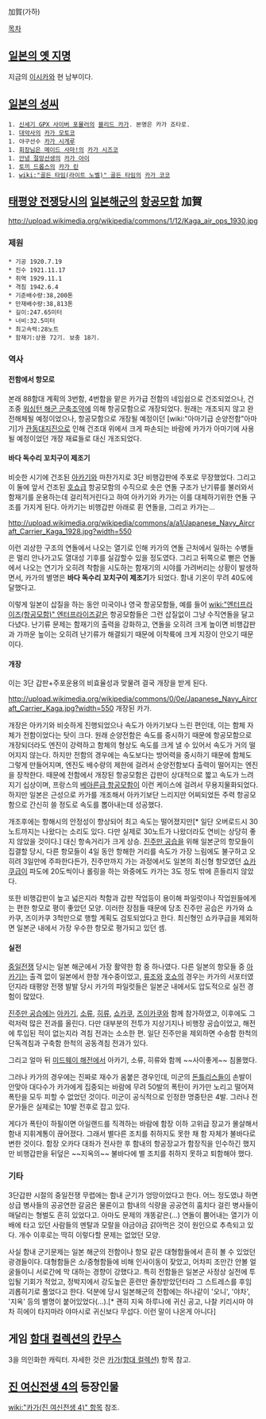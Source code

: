 加賀(가하)

[[목차]]

== [[일본의 옛 지명]] ==
지금의 [[이시카와]] 현 남부이다.

== [[일본의 성씨]] ==
 1. [[신세기 GPX 사이버 포뮬러]]의 [[블리드 카가]]. 본명은 카가 죠타로.
 1. [[대악사]]의 [[카가 모토코]]
 1. 야구선수 [[카가 시게루]]
 1. [[회장님은 메이드 사마!]]의 [[카가 시즈코]]
 1. [[안녕 절망선생]]의 [[카가 아이]]
 1. [[토끼 드롭스]]의 [[카가 린]]
 1. [[wiki:"골든 타임(라이트 노벨)" 골든 타임]]의 [[카가 코코]]

== [[태평양 전쟁]]당시의 [[일본]][[해군]]의 [[항공모함]] 加賀 ==
http://upload.wikimedia.org/wikipedia/commons/1/12/Kaga_air_ops_1930.jpg
=== 제원 ===
 * 기공 1920.7.19
 * 진수 1921.11.17
 * 취역 1929.11.1
 * 격침 1942.6.4
 * 기준배수량:38,200톤
 * 만재배수량:38,813톤
 * 길이:247.65미터
 * 너비:32.5미터
 * 최고속력:28노트
 * 함재기:상용 72기. 보충 18기.

=== 역사 ===
==== 전함에서 항모로 ====
본래 88함대 계획의 3번함, 4번함을 맡은 카가급 전함의 네임쉽으로 건조되었으나, 건조중 [[워싱턴 해군 군축조약]]에 의해 항공모함으로 개장되었다. 원래는 개조되지 않고 완전해체될 예정이었으나, 항공모함으로 개장될 예정이던 [wiki:"아마기급 순양전함"아마기]가 [[관동대지진]]으로 인해 건조대 위에서 크게 파손되는 바람에 카가가 아마기에 사용될 예정이었던 개장 재료들로 대신 개조되었다. 

==== 바다 독수리 꼬치구이 제조기 ====
비슷한 시기에 건조된 [[아카기]]와 마찬가지로 3단 비행갑판에 주포로 무장했었다. 그리고 이 둘에 앞서 건조된 [[호쇼]]급 항공모함의 수직으로 솟은 연돌 구조가 난기류를 불러와서 함재기를 운용하는데 걸리적거린다고 하여 아카기와 카가는 이를 대체하기위한 연돌 구조를 가지게 된다. 아카기는 비행갑판 아래로 휜 연돌을, 그리고 카가는...

http://upload.wikimedia.org/wikipedia/commons/a/a1/Japanese_Navy_Aircraft_Carrier_Kaga_1928.jpg?width=550

이런 괴상한 구조의 연돌에서 나오는 열기로 인해 카가의 연돌 근처에서 일하는 수병들은 멀리 안나가고도 열대성 기후를 실감할수 있을 정도였다. 그리고 뒤쪽으로 뻗은 연돌에서 나오는 연기가 오히려 착함을 시도하는 함재기의 시야를 가려버리는 상황이 발생하면서, 카가의 별명은  '''바다 독수리 꼬치구이 제조기'''가 되었다. 함내 기온이 무려 40도에 달했다고. 

이렇게 일본이 삽질을 하는 동안 미국이나 영국 항공모함들, 예를 들어 [[wiki:"엔터프라이즈(항공모함)" 엔터프라이즈]]같은 항공모함들은 그런 삽질없이 그냥 수직연돌을 달고 다녔다. 난기류 문제는 함재기의 출력을 강화하고, 연돌을 오히려 크게 높이면 비행갑판과 가까운 높이는 오히려 난기류가 해결되기 때문에 이착륙에 크게 지장이 안오기 때문이다. 

==== 개장 ====
이는 3단 갑판+주포운용의 비효율성과 맞물려 결국 개장을 받게 된다. 

http://upload.wikimedia.org/wikipedia/commons/0/0e/Japanese_Navy_Aircraft_Carrier_Kaga.jpg?width=550
개장된 카가.  

개장은 아카기와 비슷하게 진행되었으나 속도가 아카기보다 느린 편인데, 이는 함체 자체가 전함이었다는 탓이 크다. 원래 순양전함은 속도를 중시하기 때문에 항공모함으로 개장되더라도 엔진이 강력하고 함체의 형상도 속도를 크게 낼 수 있어서 속도가 거의 떨어지지 않는다. 하지만 전함의 경우에는 속도보다는 방어력을 중시하기 때문에 함체도 그렇게 만들어지며, 엔진도 배수량의 제한에 걸려서 순양전함보다 출력이 떨어지는 엔진을 장착한다. 때문에 전함에서 개장된 항공모함은 갑판이 상대적으로 짧고 속도가 느려지기 십상이며, 프랑스의 [[베아른급 항공모함]]이 이런 케이스에 걸려서 무용지물화되었다. 하지만 일본은 근성으로 카가를 개조해서 아카기보단 느리지만 어찌되었든 주력 항공모함으로 간신히 쓸 정도로 속도를 뽑아내는데 성공했다.

개조후에는 항해시의 안정성이 향상되어 최고 속도는 떨어졌지만[* 일단 오버로드시 30노트까지는 나왔다는 소리도 있다. 다만 실제로 30노트가 나왔더라도 연비는 상당히 좋지 않았을 것이다.] 대신 항속거리가 크게 상승. [[진주만 공습]]을 위해 일본군의 항모들이 집결할 당시, 다른 항모들이 4일 동안 항해한 거리를 속도가 가장 느림에도 불구하고 오히려 3일만에 주파한다든가, 진주만까지 가는 과정에서도 일본의 최신형 항모였던 [[쇼카쿠]]급이 파도에 20도씩이나 롤링을 하는 와중에도 카가는 3도 정도 밖에 흔들리지 않았다.

또한 비행갑판이 높고 넓은지라 착함과 갑판 작업등이 용이해 파일럿이나 작업원들에게는 편한 항모로 평이 좋았던 모양. 이러한 장점들 때문에 당초 진주만 공습은 카가와 쇼카쿠, 즈이카쿠 3척만으로 행할 계획도 검토되었다고 한다. 최신형인 쇼카쿠급을 제외하면 일본군 내에서 가장 우수한 항모로 평가되고 있던 셈.

==== 실전 ====
[[중일전쟁]] 당시는 일본 해군에서 가장 활약한 함 중 하나였다. 다른 일본의 항모들 중 [[아카기]]는 출격 없이 일본에서 한창 개수중이었고, [[류조]]와 [[호쇼]]의 경우는 카가의 서포터였던지라 태평양 전쟁 발발 당시 카가의 파일럿들은 일본군 내에서도 압도적으로 실전 경험이 많았다. 

[[진주만 공습]]에는 [[아카기]], [[소류]], [[히류]], [[쇼카쿠]], [[즈이카쿠]]와 함께 참가하였고, 이후에도 그럭저럭 많은 전과를 올린다. 다만 대부분의 전투가 지상기지나 비행장 공습이었고, 해전에 투입된 적이 없는지라 격침 전과는 소소한 편. 일단 진주만을 제외하면 수송함 한척의 단독격침과 구축함 한척의 공동격침 전과가 있다.

그리고 얼마 뒤 [[미드웨이 해전]]에서 아카기, 소류, 히류와 함께 ~~사이좋게~~ 침몰했다. 

그러나 카가의 경우에는 진짜로 재수가 옴붙은 경우인데, 미군의 [[SBD 돈틀리스|돈틀리스]]들이 손발이 안맞아 대다수가 카가에게 집중되는 바람에 무려 50발의 폭탄이 카가만 노리고 떨어져 폭탄을 모두 피할 수 없었던 것이다. 미군이 공식적으로 인정한 명중탄은 4발. 그러나 전문가들은 실제로는 10발 전후로 잡고 있다.

게다가 폭탄이 하필이면 아일랜드를 직격하는 바람에 함장 이하 고위급 장교가 몰살해서 함내 지휘계통이 끊어졌다. 그래서 별다른 조치를 취하지도 못한 채 함 자체가 불바다로 변한 것이다. 함장 오카다 대좌가 전사한 후 함내의 항공장교가 함장직을 인수하긴 했지만 비행갑판을 뒤덮은 ~~지옥의~~ 불바다에 별 조치를 취하지 못하고 퇴함해야 했다.

=== 기타 ===
3단갑판 시절의 중일전쟁 무렵에는 함내 군기가 엉망이었다고 한다. 어느 정도였냐 하면 상급 병사들의 공공연한 갈굼은 물론이고 함내의 식량을 공공연히 훔치다 걸린 병사들이 매달리는 형벌도 흔히 있었다고. 아마도 문제의 개똥같은(…) 연돌이 뿜어내는 열기가 이 배에 타고 있던 사람들의 멘탈과 모랄을 야금야금 갉아먹은 것이 원인으로 추측되고 있다. 개수 이후로는 딱히 이렇다할 문제는 없었던 모양.

사실 함내 군기문제는 일본 해군의 전함이나 항모 같은 대형함들에서 흔히 볼 수 있었던 광경들이다. 대형함들은 소/중형함들에 비해 인사이동이 잦았고, 어차피 조만간 안볼 얼굴들이니 서로간에 막 대하는 경향이 강했다고. 특히 전함들은 일본군 사정상 실전에 투입될 기회가 적었고, 정박지에서 강도높은 훈련만 줄창받았던터라 그 스트레스를 후임 괴롭히기로 풀었다고 한다. 덕분에 당시 일본해군의 전함에는 하나같이 '오니', '야차', '지옥' 등의 별명이 붙어있었다(…).[* 괜히 지옥 하루나에 귀신 공고, 나찰 키리시마 야차 히에이 타지마라 야마시로 귀신보다 무섭다. 이런 말이 나온게 아니다]

== 게임 [[함대 컬렉션]]의 [[칸무스]] ==
3을 의인화한 캐릭터. 자세한 것은 [[카가(함대 컬렉션)]] 항목 참고.

== [[진 여신전생 4]]의 등장인물 ==
[[wiki:"카가(진 여신전생 4)" 항목]] 참조. 

